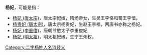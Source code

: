 '''杨妃'''，可能是指：
*[[杨妃_(唐太宗)|杨妃 (唐太宗)]]，唐太宗妃嫔，隋炀帝女，生吴王李恪和蜀王李愔。 
*[[杨贵妃_(唐太宗)|杨贵妃 (唐太宗)]]，唐太宗杨贵妃，生赵王李福，两唐书亦称之杨妃。
*[[杨妃_(李重俊)|杨妃 (李重俊)]]，唐朝节愍太子李重俊妃
*[[杨妃_(明太祖)|杨妃 (明太祖)]]，明太祖妃嫔，生宁王朱权。

{{Disambiguation|Y|Cat=二字封號消歧義}}
[[Category:二字杨姓人名消歧义|Category:二字杨姓人名消歧义]]